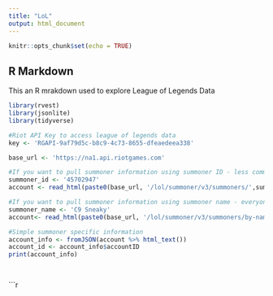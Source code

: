 ---
title: "LoL"
output: html_document
---

```{r setup, include=FALSE}
knitr::opts_chunk$set(echo = TRUE)
```

## R Markdown

This an R mrakdown used to explore League of Legends Data
```{r libraries}

library(rvest)
library(jsonlite)
library(tidyverse)

```

```{r api, echo=FALSE}
#Riot API Key to access league of legends data
key <- 'RGAPI-9af79d5c-b8c9-4c73-8655-dfeaedeea338'

base_url <- 'https://na1.api.riotgames.com'

```

```{r summoner, echo=FALSE}
#If you want to pull summoner information using summoner ID - less common
summoner_id <- '45702947'
account <- read_html(paste0(base_url, '/lol/summoner/v3/summoners/',summoner_id,'?api_key=', key))

#If you want to pull summoner information using summoner name - everyone knows
summoner_name <- 'C9 Sneaky'
account<- read_html(paste0(base_url, '/lol/summoner/v3/summoners/by-name/',summoner_name,'?api_key=', key))

#Simple summoner specific information
account_info <- fromJSON(account %>% html_text())
account_id <- account_info$accountID
print(account_info)
                     
```

```{r static, echo=FALSE}


```

```{r league, }
